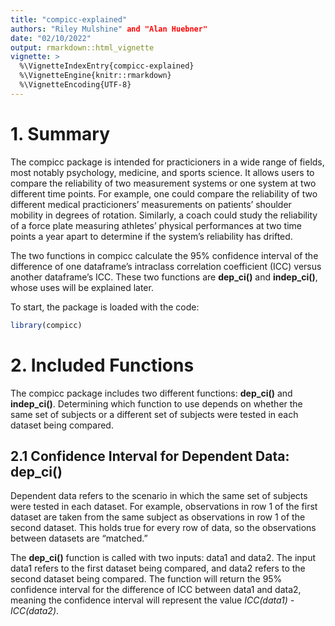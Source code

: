 ```yaml
---
title: "compicc-explained"
authors: "Riley Mulshine" and "Alan Huebner"
date: "02/10/2022"
output: rmarkdown::html_vignette
vignette: >
  %\VignetteIndexEntry{compicc-explained}
  %\VignetteEngine{knitr::rmarkdown}
  %\VignetteEncoding{UTF-8}
---
```


# 1. Summary

The compicc package is intended for practicioners in a wide range of fields, most notably psychology, medicine, and sports science. It allows users to compare the reliability of two measurement systems or one system at two different time points. For example, one could compare the reliability of two different medical practicioners' measurements on patients' shoulder mobility in degrees of rotation. Similarly, a coach could study the reliability of a force plate measuring athletes' physical performances at two time points a year apart to determine if the system's reliability has drifted.

The two functions in compicc calculate the 95% confidence interval of the difference of one dataframe's intraclass correlation coefficient (ICC) versus another dataframe's ICC. These two functions are **dep_ci()** and **indep_ci()**, whose uses will be explained later.

To start, the package is loaded with the code:

``` r
library(compicc)
```

# 2. Included Functions

The compicc package includes two different functions: **dep_ci()** and **indep_ci()**. Determining which function to use depends on whether the same set of subjects or a different set of subjects were tested in each dataset being compared.

## 2.1 Confidence Interval for Dependent Data: dep_ci()

Dependent data refers to the scenario in which the same set of subjects were tested in each dataset. For example, observations in row 1 of the first dataset are taken from the same subject as observations in row 1 of the second dataset. This holds true for every row of data, so the observations between datasets are "matched."

The **dep_ci()** function is called with two inputs: data1 and data2. The input data1 refers to the first dataset being compared, and data2 refers to the second dataset being compared. The function will return the 95% confidence interval for the difference of ICC between data1 and data2, meaning the confidence interval will represent the value *ICC(data1) - ICC(data2)*.

